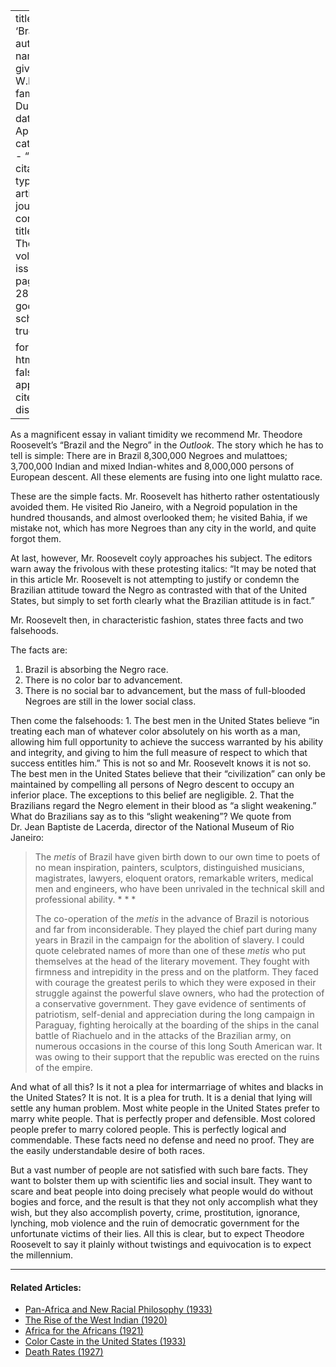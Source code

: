
---
title: 'Brazil'
author:
  - name:
      given: W.E.B.
      family: Du Bois
date: Apr. 1914
categories: 
  - ""
citation: 
  type: article-journal
  container-title: The Crisis
  volume: 7
  issue: 6
  page: 286-287
google-scholar: true

format:
  html:
    toc: false
    appendix-cite-as: display
---


As a magnificent essay in valiant timidity we recommend Mr. Theodore Roosevelt's "Brazil and the Negro" in the <i>Outlook</i>. The story which he has to tell is simple: There are in Brazil 8,300,000 Negroes and mulattoes; 3,700,000 Indian and mixed Indian-whites and 8,000,000 persons of European descent. All these elements are fusing into one light mulatto race. 

These are the simple facts. Mr. Roosevelt has hitherto rather ostentatiously avoided them. He visited Rio Janeiro, with a Negroid population in the hundred thousands, and almost overlooked them; he visited Bahia, if we mistake not, which has more Negroes than any city in the world, and quite forgot them. 

At last, however, Mr. Roosevelt coyly approaches his subject. The editors warn away the frivolous with these protesting italics: "It may be noted that in this article Mr. Roosevelt is not attempting to justify or condemn the Brazilian attitude toward the Negro as contrasted with that of the United States, but simply to set forth clearly what the Brazilian attitude is in fact." 

Mr. Roosevelt then, in characteristic fashion, states three facts and two falsehoods. 

The facts are: 

1.	Brazil is absorbing the Negro race. 
2. There is no color bar to advancement. 
3. There is no social bar to advancement, but the mass of full-blooded Negroes are still in the lower social class. 

Then come the falsehoods: 
1. The best men in the United States believe "in treating each man of whatever color absolutely on his worth as a man, allowing him full opportunity to achieve the success warranted by his ability and integrity, and giving to him the full measure of respect to which that success entitles him." This is not so and Mr. Roosevelt knows it is not so. The best men in the United States believe that their "civilization" can only be maintained by compelling all persons of Negro descent to occupy an inferior place. The exceptions to this belief are negligible. 
2. That the Brazilians regard the Negro element in their blood as "a slight weakening." What do Brazilians say as to this "slight weakening"? We quote from Dr. Jean Baptiste de Lacerda, director of the National Museum of Rio Janeiro: 

> The <i>metis</i> of Brazil have given birth down to our own time to poets of no mean inspiration, painters, sculptors, distinguished musicians, magistrates, lawyers, eloquent orators, remarkable writers, medical men and engineers, who have been unrivaled in the technical skill and professional ability. * * *      <p> The co-operation of the <i>metis</i>  in the advance of Brazil is notorious and far from inconsiderable. They played the chief part during many years in Brazil in the campaign for the abolition of slavery. I could quote celebrated names of more than one of these <i>metis</i>  who put themselves at the head of the literary movement. They fought with firmness and intrepidity in the press and on the platform. They faced with courage the greatest perils to which they were exposed in their struggle against the powerful slave owners, who had the protection of a conservative government. They gave evidence of sentiments of patriotism, self-denial and appreciation during the long campaign in Paraguay, fighting heroically at the boarding of the ships in the canal battle of Riachuelo and in the attacks of the Brazilian army, on numerous occasions in the course of this long South American war. It was owing to their support that the republic was erected on the ruins of the empire.

And what of all this? Is it not a plea for intermarriage of whites and blacks in the United States? It is not. It is a plea for truth. It is a denial that lying will settle any human problem. Most white people in the United States prefer to marry white people. That is perfectly proper and defensible. Most colored people prefer to marry colored people. This is perfectly logical and commendable. These facts need no defense and need no proof. They are the easily understandable desire of both races. 

But a vast number of people are not satisfied with such bare facts. They want to bolster them up with scientific lies and social insult. They want to scare and beat people into doing precisely what people would do without bogies and force, and the result is that they not only accomplish what they wish, but they also accomplish poverty, crime, prostitution, ignorance, lynching, mob violence and the ruin of democratic government for the unfortunate victims of their lies. All this is clear, but to expect Theodore Roosevelt to say it plainly without twistings and equivocation is to expect the millennium. 

<!-- Similar articles start here -->
<div  class="clear-wrap"></div>
<hr>
#### Related Articles:

* [Pan-Africa and New Racial Philosophy (1933)](/Volumes/40/11/panafrica_and_new_racial_philosophy.html)
* [The Rise of the West Indian (1920)](/Volumes/20/05/rise_of_the_west_indian.html)
* [Africa for the Africans (1921)](/Volumes/23/04/africa_for_the_africans.html)
* [Color Caste in the United States (1933)](/Volumes/40/03/color_caste_in_the_united_states.html)
* [Death Rates (1927)](/Volumes/34/08/death_rates.html)

<!-- Similar articles end here -->